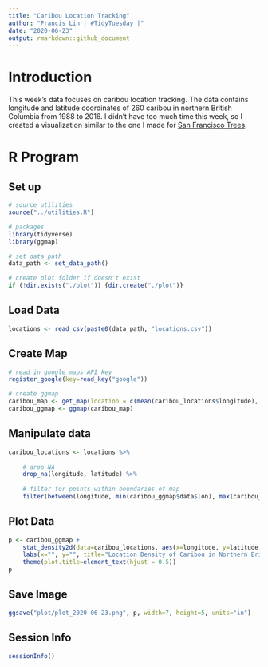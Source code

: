 ```yaml
---
title: "Caribou Location Tracking"
author: "Francis Lin | #TidyTuesday |"
date: "2020-06-23"
output: rmarkdown::github_document
---
```


# Introduction

This week's data focuses on caribou location tracking. The data contains longitude and latitude coordinates of 260 caribou in northern British Columbia from 1988 to 2016. I didn't have too much time this week, so I created a visualization similar to the one I made for [San Francisco Trees](https://github.com/francislin96/tidytuesday/tree/master/projects/2020-01-28).

# R Program

## Set up

```r
# source utilities
source("../utilities.R")

# packages
library(tidyverse)
library(ggmap)

# set data path
data_path <- set_data_path()

# create plot folder if doesn't exist
if (!dir.exists("./plot")) {dir.create("./plot")}
```


## Load Data

```r
locations <- read_csv(paste0(data_path, "locations.csv"))
```


## Create Map

```r
# read in google maps API key
register_google(key=read_key("google"))

# create ggmap
caribou_map <- get_map(location = c(mean(caribou_locations$longitude), mean(caribou_locations$latitude)), zoom=7)
caribou_ggmap <- ggmap(caribou_map)
```


## Manipulate data

```r
caribou_locations <- locations %>%
    
    # drop NA
    drop_na(longitude, latitude) %>%
    
    # filter for points within boundaries of map
    filter(between(longitude, min(caribou_ggmap$data$lon), max(caribou_ggmap$data$lon)), between(latitude, min(caribou_ggmap$data$lat), max(caribou_ggmap$data$lat)))
```


## Plot Data

```r
p <- caribou_ggmap +
    stat_density2d(data=caribou_locations, aes(x=longitude, y=latitude, fill=season), bins=5, alpha=0.5, geom="polygon") +
    labs(x="", y="", title="Location Density of Caribou in Northern British Columbia 1988-2016", fill="Season") +
    theme(plot.title=element_text(hjust = 0.5))
p
```


## Save Image

```r
ggsave("plot/plot_2020-06-23.png", p, width=7, height=5, units="in")
```


## Session Info

```r
sessionInfo()
```
